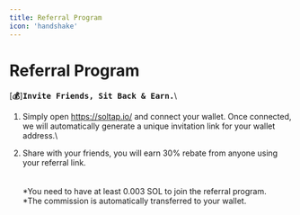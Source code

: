 ```yaml
---
title: Referral Program
icon: 'handshake'
---
```


# Referral Program

[**💰**]<kbd>**Invite Friends, Sit Back & Earn.**</kbd>\\

1. Simply open <https://soltap.io/> and connect your wallet. Once connected, we will automatically generate a unique invitation link for your wallet address.\\

2. Share with your friends, you will earn 30% rebate from anyone using your referral link.\
   \
   \
   \*You need to have at least 0.003 SOL to join the referral program.
   \
   \*The commission is automatically transferred to your wallet.
